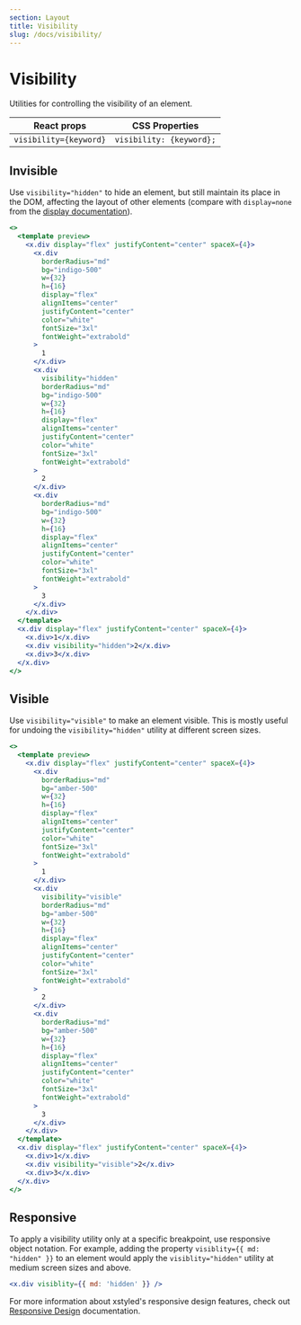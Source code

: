 ```yaml
---
section: Layout
title: Visibility
slug: /docs/visibility/
---
```


# Visibility

Utilities for controlling the visibility of an element.

<carbon-ad />

| React props            | CSS Properties           |
| ---------------------- | ------------------------ |
| `visibility={keyword}` | `visibility: {keyword};` |

## Invisible

Use `visibility="hidden"` to hide an element, but still maintain its place in the DOM, affecting the layout of other elements (compare with `display=none` from the [display documentation](-link)).

```jsx preview color=indigo
<>
  <template preview>
    <x.div display="flex" justifyContent="center" spaceX={4}>
      <x.div
        borderRadius="md"
        bg="indigo-500"
        w={32}
        h={16}
        display="flex"
        alignItems="center"
        justifyContent="center"
        color="white"
        fontSize="3xl"
        fontWeight="extrabold"
      >
        1
      </x.div>
      <x.div
        visibility="hidden"
        borderRadius="md"
        bg="indigo-500"
        w={32}
        h={16}
        display="flex"
        alignItems="center"
        justifyContent="center"
        color="white"
        fontSize="3xl"
        fontWeight="extrabold"
      >
        2
      </x.div>
      <x.div
        borderRadius="md"
        bg="indigo-500"
        w={32}
        h={16}
        display="flex"
        alignItems="center"
        justifyContent="center"
        color="white"
        fontSize="3xl"
        fontWeight="extrabold"
      >
        3
      </x.div>
    </x.div>
  </template>
  <x.div display="flex" justifyContent="center" spaceX={4}>
    <x.div>1</x.div>
    <x.div visibility="hidden">2</x.div>
    <x.div>3</x.div>
  </x.div>
</>
```

## Visible

Use `visibility="visible"` to make an element visible. This is mostly useful for undoing the `visibility="hidden"` utility at different screen sizes.

```jsx preview color=amber
<>
  <template preview>
    <x.div display="flex" justifyContent="center" spaceX={4}>
      <x.div
        borderRadius="md"
        bg="amber-500"
        w={32}
        h={16}
        display="flex"
        alignItems="center"
        justifyContent="center"
        color="white"
        fontSize="3xl"
        fontWeight="extrabold"
      >
        1
      </x.div>
      <x.div
        visibility="visible"
        borderRadius="md"
        bg="amber-500"
        w={32}
        h={16}
        display="flex"
        alignItems="center"
        justifyContent="center"
        color="white"
        fontSize="3xl"
        fontWeight="extrabold"
      >
        2
      </x.div>
      <x.div
        borderRadius="md"
        bg="amber-500"
        w={32}
        h={16}
        display="flex"
        alignItems="center"
        justifyContent="center"
        color="white"
        fontSize="3xl"
        fontWeight="extrabold"
      >
        3
      </x.div>
    </x.div>
  </template>
  <x.div display="flex" justifyContent="center" spaceX={4}>
    <x.div>1</x.div>
    <x.div visibility="visible">2</x.div>
    <x.div>3</x.div>
  </x.div>
</>
```

## Responsive

To apply a visibility utility only at a specific breakpoint, use responsive object notation. For example, adding the property `visiblity={{ md: "hidden" }}` to an element would apply the `visiblity="hidden"` utility at medium screen sizes and above.

```jsx
<x.div visiblity={{ md: 'hidden' }} />
```

For more information about xstyled's responsive design features, check out [Responsive Design](/docs/responsive-design/) documentation.
